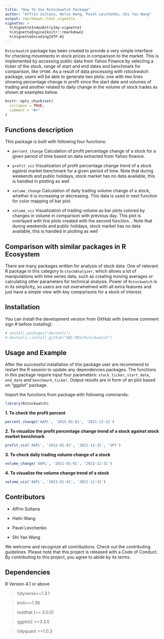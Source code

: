 ```yaml
---
title: "How To Use Rstockwatch Package"
author: "Affrin Sultana, Helin Wang, Pavel Levchenko, Shi Yan Wang"
output: rmarkdown::html_vignette
vignette: >
  %\VignetteIndexEntry{my-vignette}
  %\VignetteEngine{knitr::rmarkdown}
  %\VignetteEncoding{UTF-8}
---
```


`Rstockwatch` package has been created to provide a very simple interface for checking movements in stock prices in comparison to the market. This is implemented by accessing public data from Yahoo Finance by selecting a ticker of the stock, range of start and end dates and benchmark for comparison, like `SP500`. As a result of data processing with rstockwatch package, users will be able to generate two plots: one with two lines showing percentage change in profit since the start date and volumes of trading and another related to daily change in the volume of stock trades as shown at examples below.

```r
knitr::opts_chunk$set(
  collapse = TRUE,
  comment = "#>"
)
```

## Functions description

This package is built with following four functions:

- `percent_change` Calculation of profit percentage change of a stock for a given period of time based on data extracted from Yahoo finance.

- `profit_viz` Visualization of profit percentage change trend of a stock against market benchmark for a given period of time. Note that during weekends and public holidays, stock market has no data available, this is handled in plotting as well

- `volume_change` Calculation of daily trading volume change of a stock, whether it is increasing or decreasing. This data is used in next function for color mapping of bar plot.

- `volume_viz` Visualization of trading volume as bar plots colored by changes in volume in comparison with previous day. This plot is overlayed with line plots created with the second function. . Note that during weekends and public holidays, stock market has no data available, this is handled in plotting as well

## Comparison with similar packages in R Ecosystem

There are many packages written for analysis of stock data. One of relevant R package in this category is `stockAnalyzer`, which allows a lot of manipulations with time series data, such as creating moving averages or calculating other parameters for technical analysis. Power of `Rstockwatch` is in its simplicity, so users are not overwhelmed with all extra features and just have a simple view with key comparisons for a stock of interest.

## Installation

You can install the development version from GitHub with (remove comment sign # before installng):

```r
# install.packages("devtools")
# devtools::install_github("UBC-MDS/Rstockwatch")
```

## Usage and Example

After the successful installation of this package user are recommend to restart the R session to update any dependencies packages. The functions in this package require input four parameters: `stock_ticker`, `start_date`, `end_date` and `benchmark_ticker`. Output results are in form of an plot based on “ggplot” package.

Import the functions from package with following commands:

```r
library(Rstockwatch)
```

**1. To check the profit percent**

```r
percent_change('AAPL', '2015-01-01', '2021-12-31')
```

**2. To visualize the profit percentage change trend of a stock against stock market benchmark**

```r
profit_viz('AAPL', '2015-01-01', '2021-12-31', 'SPY')
```

**3. To check daily trading volume change of a stock**

```r
volume_change('AAPL', '2021-01-01', '2021-12-31')
```

**4. To visualize the volume change trend of a stock**

```r
volume_viz('AAPL', '2021-01-01', '2021-12-31')
```

## Contributors

- Affrin Sultana

- Helin Wang

- Pavel Levchenko

- Shi Yan Wang

We welcome and recognize all contributions. Check out the contributing guidelines. Please note that this project is released with a Code of Conduct. By contributing to this project, you agree to abide by its terms.

## Dependencies

R Version 4.1 or above

>tidyverse==1.3.1

>knitr==1.36

>testthat (>= 3.0.0)

>ggplot2 ==3.3.5

>tidyquant ==1.0.3
